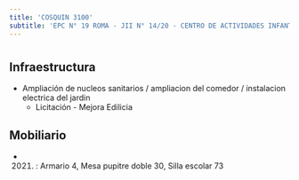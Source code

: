 ```yaml
---
title: 'COSQUIN 3100'
subtitle: 'EPC N° 19 ROMA - JII N° 14/20 - CENTRO DE ACTIVIDADES INFANTILES Y JUVENILES CLUB DE CHICOS MATADEROS'
---
```


#
## Infraestructura

* Ampliación de nucleos sanitarios / ampliacion del comedor / instalacion electrica del jardin 
    + Licitación - Mejora Edilicia 


## Mobiliario

*  (2021) : Armario 4, Mesa pupitre doble 30, Silla escolar 73 







